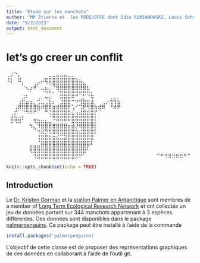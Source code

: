 ```yaml
---
title: "Etude sur les manchots"
author: "MP Etienne et  les MODE/EFCE dont Odin RUMIANOWSKI, Louis Schroll et Marine TEARD"
date: "9/2/2023"
output: html_document 
---
```


# let's go creer un conflit

⢀⡴⠑⡄⠀⠀⠀⠀⠀⠀⠀⣀⣀⣤⣤⣤⣀⡀⠀⠀⠀⠀⠀⠀⠀⠀⠀⠀⠀⠀ 
⠸⡇⠀⠿⡀⠀⠀⠀⣀⡴⢿⣿⣿⣿⣿⣿⣿⣿⣷⣦⡀⠀⠀⠀⠀⠀⠀⠀⠀⠀ 
⠀⠀⠀⠀⠑⢄⣠⠾⠁⣀⣄⡈⠙⣿⣿⣿⣿⣿⣿⣿⣿⣆⠀⠀⠀⠀⠀⠀⠀⠀ 
⠀⠀⠀⠀⢀⡀⠁⠀⠀⠈⠙⠛⠂⠈⣿⣿⣿⣿⣿⠿⡿⢿⣆⠀⠀⠀⠀⠀⠀⠀ 
⠀⠀⠀⢀⡾⣁⣀⠀⠴⠂⠙⣗⡀⠀⢻⣿⣿⠭⢤⣴⣦⣤⣹⠀⠀⠀⢀⢴⣶⣆ 
⠀⠀⢀⣾⣿⣿⣿⣷⣮⣽⣾⣿⣥⣴⣿⣿⡿⢂⠔⢚⡿⢿⣿⣦⣴⣾⠁⠸⣼⡿ 
⠀⢀⡞⠁⠙⠻⠿⠟⠉⠀⠛⢹⣿⣿⣿⣿⣿⣌⢤⣼⣿⣾⣿⡟⠉⠀⠀⠀⠀⠀ 
⠀⣾⣷⣶⠇⠀⠀⣤⣄⣀⡀⠈⠻⣿⣿⣿⣿⣿⣿⣿⣿⣿⣿⡇⠀⠀⠀⠀⠀⠀ 
⠀⠉⠈⠉⠀⠀⢦⡈⢻⣿⣿⣿⣶⣶⣶⣶⣤⣽⡹⣿⣿⣿⣿⡇⠀⠀⠀⠀⠀⠀ 
⠀⠀⠀⠀⠀⠀⠀⠉⠲⣽⡻⢿⣿⣿⣿⣿⣿⣿⣷⣜⣿⣿⣿⡇⠀⠀⠀⠀⠀⠀ 
⠀⠀⠀⠀⠀⠀⠀⠀⢸⣿⣿⣷⣶⣮⣭⣽⣿⣿⣿⣿⣿⣿⣿⠀⠀⠀⠀⠀⠀⠀ 
⠀⠀⠀⠀⠀⠀⣀⣀⣈⣿⣿⣿⣿⣿⣿⣿⣿⣿⣿⣿⣿⣿⠇⠀⠀⠀⠀⠀⠀⠀ 
⠀⠀⠀⠀⠀⠀⢿⣿⣿⣿⣿⣿⣿⣿⣿⣿⣿⣿⣿⣿⣿⠃⠀⠀⠀⠀⠀⠀⠀⠀ 
⠀⠀⠀⠀⠀⠀⠀⠹⣿⣿⣿⣿⣿⣿⣿⣿⣿⣿⡿⠟⠁⠀⠀⠀⠀⠀⠀⠀⠀⠀ 
⠀⠀⠀⠀⠀⠀⠀⠀⠀⠉⠛⠻⠿⠿⠿⠿⠛⠉

```r
knitr::opts_chunk$set(echo = TRUE)
```

## Introduction 


Le  [Dr. Kristen Gorman](https://www.uaf.edu/cfos/people/faculty/detail/kristen-gorman.php) et la [station Palmer en Antarctique](https://pal.lternet.edu/) sont membres  de a member of [ Long Term Ecological Research Network](https://lternet.edu/) et ont collectés un jeu de données portant sur 344 manchots appartenant à 3 espèces différentes. Ces données sont disponibles dans le package [palmerpenguins](https://allisonhorst.github.io/palmerpenguins/). Ce package peut être installé à l'aide de la commande

```r
install.packages('palmerpenguins)
```

L'objectif de cette classe est de proposer des représentations graphiques de ces données en collaborant à l'aide de l'outil git.
